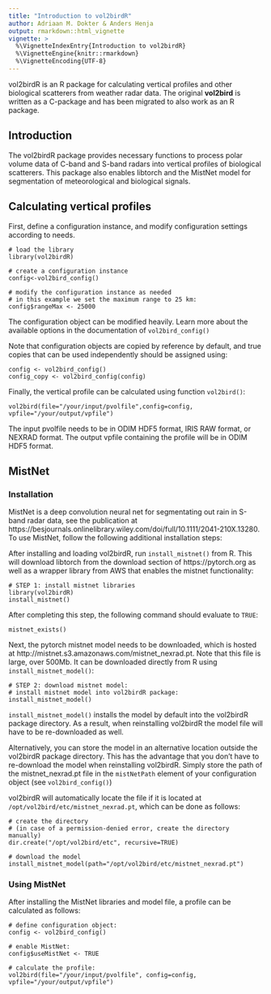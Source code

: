```yaml
---
title: "Introduction to vol2birdR"
author: Adriaan M. Dokter & Anders Henja
output: rmarkdown::html_vignette
vignette: >
  %\VignetteIndexEntry{Introduction to vol2birdR}
  %\VignetteEngine{knitr::rmarkdown}
  %\VignetteEncoding{UTF-8}
---
```



vol2birdR is an R package for calculating vertical profiles and other biological scatterers from weather radar data. The original **vol2bird** is written as a C-package and has been migrated to also work as an R package.

## Introduction
The vol2birdR package provides necessary functions to process polar volume data of C-band and S-band radars into vertical profiles of biological scatterers. This package also enables libtorch and the MistNet model for segmentation of meteorological and biological signals.

## Calculating vertical profiles
First, define a configuration instance, and modify configuration settings according to needs. 

```
# load the library
library(vol2birdR)

# create a configuration instance
config<-vol2bird_config()

# modify the configuration instance as needed
# in this example we set the maximum range to 25 km:
config$rangeMax <- 25000
```
The configuration object can be modified heavily. Learn more about the available options in the documentation of `vol2bird_config()`

Note that configuration objects are copied by reference by default, and true copies that can be used independently should be assigned using:

```
config <- vol2bird_config()
config_copy <- vol2bird_config(config)
```

Finally, the vertical profile can be calculated using function `vol2bird()`:

```
vol2bird(file="/your/input/pvolfile",config=config, vpfile="/your/output/vpfile")
```

The input pvolfile needs to be in ODIM HDF5 format, IRIS RAW format, or NEXRAD format. The output vpfile containing the profile will be in ODIM HDF5 format.

## MistNet 
### Installation
MistNet is a deep convolution neural net for segmentating out rain in S-band radar data, see the publication at https://besjournals.onlinelibrary.wiley.com/doi/full/10.1111/2041-210X.13280. 
To use MistNet, follow the following additional installation steps:

After installing and loading vol2birdR, run `install_mistnet()` from R. This will download libtorch from the download section of https://pytorch.org as well as a wrapper library from AWS that enables the mistnet functionality:

```
# STEP 1: install mistnet libraries
library(vol2birdR)
install_mistnet()
```

After completing this step, the following command should evaluate to `TRUE`:
```
mistnet_exists()
```

Next, the pytorch mistnet model needs to be downloaded, which is hosted at  http://mistnet.s3.amazonaws.com/mistnet_nexrad.pt. Note that this file is large, over 500Mb. It can be downloaded directly from R using `install_mistnet_model()`:

```
# STEP 2: download mistnet model:
# install mistnet model into vol2birdR package:
install_mistnet_model()
```

`install_mistnet_model()` installs the model by default into the vol2birdR package directory. As a result, when reinstalling vol2birdR the model file will have to be re-downloaded as well.

Alternatively, you can store the model in an alternative location outside the vol2birdR package directory. This has the advantage that you don't have to re-download the model when reinstalling vol2birdR. Simply store the path of the mistnet_nexrad.pt file in the `mistNetPath` element of your configuration object (see `vol2bird_config()`)

vol2birdR will automatically locate the file if it is located at `/opt/vol2bird/etc/mistnet_nexrad.pt`, which can be done as follows:

```
# create the directory
# (in case of a permission-denied error, create the directory manually)
dir.create("/opt/vol2bird/etc", recursive=TRUE)

# download the model
install_mistnet_model(path="/opt/vol2bird/etc/mistnet_nexrad.pt")
```

### Using MistNet
After installing the MistNet libraries and model file, a profile can be calculated as follows:
```
# define configuration object:
config <- vol2bird_config()

# enable MistNet:
config$useMistNet <- TRUE

# calculate the profile:
vol2bird(file="/your/input/pvolfile", config=config, vpfile="/your/output/vpfile")
```
